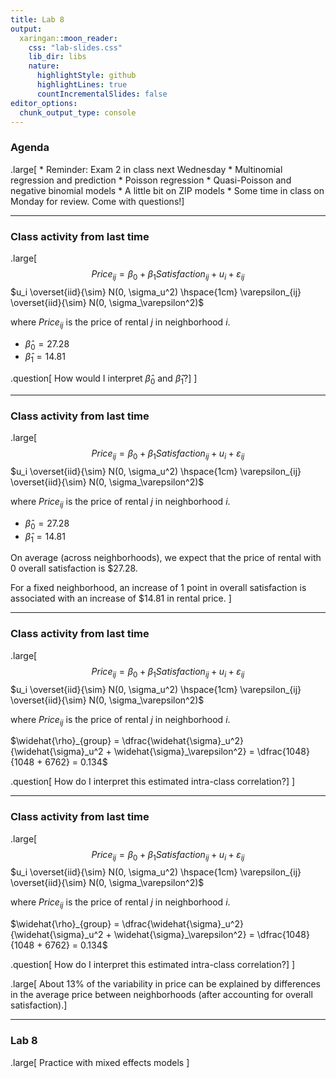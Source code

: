 ```yaml
---
title: Lab 8
output:
  xaringan::moon_reader:
    css: "lab-slides.css"
    lib_dir: libs
    nature:
      highlightStyle: github
      highlightLines: true
      countIncrementalSlides: false
editor_options: 
  chunk_output_type: console
---
```


### Agenda

.large[
* Reminder: Exam 2 in class next Wednesday
  * Multinomial regression and prediction
  * Poisson regression
  * Quasi-Poisson and negative binomial models
  * A little bit on ZIP models
* Some time in class on Monday for review. Come with questions!
]

---

### Class activity from last time

.large[
$$Price_{ij} = \beta_0 + \beta_1 Satisfaction_{ij} + u_i + \varepsilon_{ij}$$
$u_i \overset{iid}{\sim} N(0, \sigma_u^2) \hspace{1cm} \varepsilon_{ij} \overset{iid}{\sim} N(0, \sigma_\varepsilon^2)$

where $Price_{ij}$ is the price of rental $j$ in neighborhood $i$.

* $\widehat{\beta}_0 = 27.28$
* $\widehat{\beta}_1 = 14.81$

.question[
How would I interpret $\widehat{\beta}_0$ and $\widehat{\beta}_1$?
]
]

---

### Class activity from last time

.large[
$$Price_{ij} = \beta_0 + \beta_1 Satisfaction_{ij} + u_i + \varepsilon_{ij}$$
$u_i \overset{iid}{\sim} N(0, \sigma_u^2) \hspace{1cm} \varepsilon_{ij} \overset{iid}{\sim} N(0, \sigma_\varepsilon^2)$

where $Price_{ij}$ is the price of rental $j$ in neighborhood $i$.

* $\widehat{\beta}_0 = 27.28$
* $\widehat{\beta}_1 = 14.81$

On average (across neighborhoods), we expect that the price of rental with 0 overall satisfaction is $27.28.

For a fixed neighborhood, an increase of 1 point in overall satisfaction is associated with an increase of $14.81 in rental price.
]

---

### Class activity from last time

.large[
$$Price_{ij} = \beta_0 + \beta_1 Satisfaction_{ij} + u_i + \varepsilon_{ij}$$
$u_i \overset{iid}{\sim} N(0, \sigma_u^2) \hspace{1cm} \varepsilon_{ij} \overset{iid}{\sim} N(0, \sigma_\varepsilon^2)$

where $Price_{ij}$ is the price of rental $j$ in neighborhood $i$.

$\widehat{\rho}_{group} = \dfrac{\widehat{\sigma}_u^2}{\widehat{\sigma}_u^2 + \widehat{\sigma}_\varepsilon^2} = \dfrac{1048}{1048 + 6762} = 0.134$

.question[
How do I interpret this estimated intra-class correlation?
]
]

---

### Class activity from last time

.large[
$$Price_{ij} = \beta_0 + \beta_1 Satisfaction_{ij} + u_i + \varepsilon_{ij}$$
$u_i \overset{iid}{\sim} N(0, \sigma_u^2) \hspace{1cm} \varepsilon_{ij} \overset{iid}{\sim} N(0, \sigma_\varepsilon^2)$

where $Price_{ij}$ is the price of rental $j$ in neighborhood $i$.

$\widehat{\rho}_{group} = \dfrac{\widehat{\sigma}_u^2}{\widehat{\sigma}_u^2 + \widehat{\sigma}_\varepsilon^2} = \dfrac{1048}{1048 + 6762} = 0.134$

.question[
How do I interpret this estimated intra-class correlation?
]
]

.large[
About 13% of the variability in price can be explained by differences in the average price between neighborhoods (after accounting for overall satisfaction).
]

---

### Lab 8

.large[
Practice with mixed effects models 
]